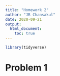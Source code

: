 ```yaml
---
title: "Homework 2"
author: "JR Chansakul"
date: 2020-09-21
output: 
  html_document:
    toc: true
---
```


```r
library(tidyverse)
```

# Problem 1


